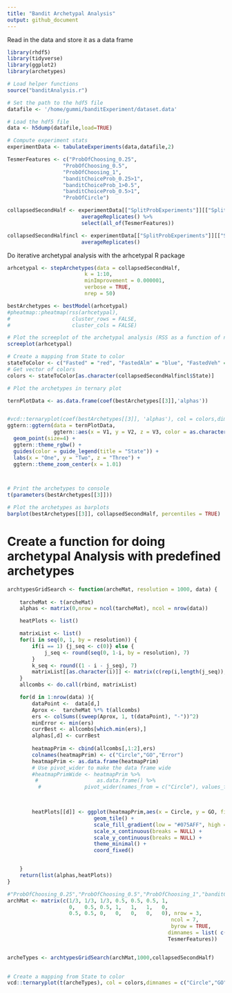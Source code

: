 ```yaml
---
title: "Bandit Archetypal Analysis"
output: github_document
---
```


Read in the data and store it as a data frame

```r

library(rhdf5)
library(tidyverse)
library(ggplot2)
library(archetypes)

```


```r
# Load helper functions
source("banditAnalysis.r")

```

```r
# Set the path to the hdf5 file
datafile <- '/home/gummi/banditExperiment/dataset.data'

# Load the hdf5 file
data <- h5dump(datafile,load=TRUE)

# Compute experiment stats
experimentData <- tabulateExperiments(data,datafile,2)

TesmerFeatures <- c("ProbOfChoosing_0.25",
                  "ProbOfChoosing_0.5",
                  "ProbOfChoosing_1",
                  "banditChoiceProb_0.25>1",
                  "banditChoiceProb_1>0.5",
                  "banditChoiceProb_0.5>1",
                  "ProbOfCircle")


```

```r
collapsedSecondHalf <- experimentData[["SplitProbExperiments"]][["Split_1050_1800"]] %>% 
                        averageReplicates() %>%
                        select(all_of(TesmerFeatures))

collapsedSecondHalfincl <- experimentData[["SplitProbExperiments"]][["Split_1050_1800"]] %>% 
                        averageReplicates()
```

Do iterative archetypal analysis with the arhcetypal R package

```r

arhcetypal <- stepArchetypes(data = collapsedSecondHalf, 
                         k = 1:10, 
                         minImprovement = 0.000001,
                         verbose = TRUE,
                         nrep = 50)

bestArchetypes <- bestModel(arhcetypal)
#pheatmap::pheatmap(rss(arhcetypal),
#                    cluster_rows = FALSE,
#                    cluster_cols = FALSE)

# Plot the screeplot of the archetypal analysis (RSS as a function of number of archetypes)
screeplot(arhcetypal)

```


```r



# Create a mapping from State to color
stateToColor <- c("Fasted" = "red", "FastedAlm" = "blue", "FastedVeh" = "green", "Fed" = "yellow")
# Get vector of colors
colors <- stateToColor[as.character(collapsedSecondHalfincl$State)]

# Plot the archetypes in ternary plot

ternPlotData <- as.data.frame(coef(bestArchetypes[[3]],'alphas'))


#vcd::ternaryplot(coef(bestArchetypes[[3]], 'alphas'), col = colors,dimnames = c("One","Two","Three"))
ggtern::ggtern(data = ternPlotData,
               ggtern::aes(x = V1, y = V2, z = V3, color = as.character(collapsedSecondHalfincl$State))) + 
  geom_point(size=4) + 
  ggtern::theme_rgbw() +
  guides(color = guide_legend(title = "State")) +
  labs(x = "One", y = "Two", z = "Three") + 
  ggtern::theme_zoom_center(x = 1.01)



# Print the archetypes to console
t(parameters(bestArchetypes[[3]]))

# Plot the archetypes as barplots
barplot(bestArchetypes[[3]], collapsedSecondHalf, percentiles = TRUE)
```



# Create a function for doing archetypal Analysis with predefined archetypes

```r


archtypesGridSearch <- function(archeMat, resolution = 1000, data) {
  
    tarcheMat <- t(archeMat)
    alphas <- matrix(0,nrow = ncol(tarcheMat), ncol = nrow(data))

    heatPlots <- list()

    matrixList <- list()
    for(i in seq(0, 1, by = resolution)) {
        if(i == 1) {j_seq <- c(0)} else {
            j_seq <- round(seq(0, 1-i, by = resolution), 7)
        }
        k_seq <- round((1 - i - j_seq), 7)
        matrixList[[as.character(i)]] <- matrix(c(rep(i,length(j_seq)), j_seq, k_seq), ncol = 3)
    }
    allcombs <- do.call(rbind, matrixList)

    for(d in 1:nrow(data) ){
        dataPoint <-  data[d,]
        Aprox <-  tarcheMat %*% t(allcombs)
        ers <- colSums((sweep(Aprox, 1, t(dataPoint), "-"))^2)
        minError <- min(ers)
        currBest <- allcombs[which.min(ers),]
        alphas[,d] <- currBest
        
        heatmapPrim <- cbind(allcombs[,1:2],ers)
        colnames(heatmapPrim) <- c("Circle","GO","Error")
        heatmapPrim <- as.data.frame(heatmapPrim)
        # Use pivot_wider to make the data frame wide
        #heatmapPrimWide <- heatmapPrim %>% 
         #                   as.data.frame() %>%
          #              pivot_wider(names_from = c("Circle"), values_from = "Error")


        
        heatPlots[[d]] <- ggplot(heatmapPrim,aes(x = Circle, y = GO, fill = Error)) +
                            geom_tile() + 
                            scale_fill_gradient(low = "#075AFF", high = "#FF0000") +
                            scale_x_continuous(breaks = NULL) +
                            scale_y_continuous(breaks = NULL) + 
                            theme_minimal() +
                            coord_fixed()


    }
    return(list(alphas,heatPlots))
}


```


```r
#"ProbOfChoosing_0.25","ProbOfChoosing_0.5","ProbOfChoosing_1","banditChoiceProb_0.25>1","banditChoiceProb_1>0.5","banditChoiceProb_0.5>1",","ProbOfCircle
archMat <- matrix(c(1/3, 1/3, 1/3, 0.5, 0.5, 0.5, 1,
    	            0,   0.5, 0.5, 1,   1,   1,   0,
                    0.5, 0.5, 0,   0,   0,   0,   0), nrow = 3,
                                                     ncol = 7, 
                                                     byrow = TRUE,
                                                    dimnames = list( c("Circle","GO","Uncertainty"),
                                                    TesmerFeatures))           


archeTypes <- archtypesGridSearch(archMat,1000,collapsedSecondHalf)
    
```

```r


# Create a mapping from State to color
vcd::ternaryplot(t(archeTypes), col = colors,dimnames = c("Circle","GO","Uncertainty"))

```
